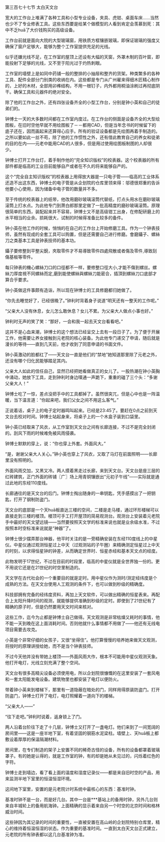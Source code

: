 

第三百七十七节 太白天文台

宽大的工作台上堆满了各种工具和小型专业设备，夹具、虎钳、桌面车床……当然也少不了专业修表工具。这些东西要是给某个做模型的人看到肯定会羡慕到死：其中不乏huā了大价钱购买的高级设备。

工作台前就是面向大院的大型玻璃窗，用铁质方框镶嵌玻璃，即保证玻璃的强度又确保了窗户足够大，能够为整个工作室提供充足的光线。

似乎还嫌光线不足，在工作室的屋顶上还设有大幅的天窗，外罩木制的百叶窗，即能投射下足够的光线，又不至于阳光过于灼热刺眼。

工作室的墙壁上是如同中药铺一般的整排的小抽屉和整齐的货架。种类繁多的各种工具、配件全部分门别类的收纳在内。这些都是专门从广州雇来得细木匠精心制作的，上好的木材，全部用卯榫结构，不用一根钉子，内外都用桐油涂刷过再彻底阴干。确保工具和元器件的绝对安全。

除了他的工作台之外，还有四张设备齐全的小型工作台，分别是钟小英和自己的徒弟们的。

钟博士一天的大多数时间都在工作室内度过。在工作台的侧面是设备齐全的大型绘图板，在旧时空他早就不用绘图板了－－都用CAD，但是当年念书的时候留下的底子还在，因而画起来还算得心应手。所有的验证设备都是先绘图再着手制造的。之所以要如此一丝不苟，除了他的工作惯性之外，还有借此教育自己的养女和徒弟的目的在内――元老中能用CAD的人很多，但是用过使用绘图板制图的人却很少。

钟博士打开工作台灯，着手制作他的“完全知识版权”的校表器。这个校表器的所有部件都是临高的工业目前能够自产或者在不久的将来能够自产的。

这个“完全自主知识版权”的校表器上用得放大器是一只电子管――临高的工业体系还造不出这东西，钟博士的电子管是从企划院的仓库里领来得：邬德很郑重的告诉他要小心使用，因为储备中电子管的数量并不多。

至于传统的校表器上的纸带，他改用磨砂玻璃滚筒代替纸，打点头用水在磨砂玻璃滚筒上打水点。为此他专门到萧白郎那里定做了一批高精度的磨砂玻璃滚筒。原理很简单的东西，装配起来并不容易，钟博士又不是高级钳工出身，在修配研磨上的水平相当的业余。损耗很大，试制的时候得准备比较多的备件。

钟小英在他工作的时候，悄悄的在自己的工作台上开始修磨工具。作为一个钟表技师，虽然有现成的全套工具可以购置，但是还需要自己进行修磨。會磨鑷子、螺絲刀之类基本工具是钟表技师的基本功。

鑷子要修整到平整尖銳，夾取零件才不易導致零件四處飛散或者傷及零件,導致刮傷基板等零件。

每只钟表的機心螺絲刀口的口徑都不一样，要修整口徑大小,才能不傷到螺丝。螺絲刀厚度視不同螺絲而定,磨到能使螺絲與螺絲刀能密合，插頂到螺絲刀口底部才算合乎要求。

钟小英做这件事颇有造诣，所以现在钟博士的工具修磨都归她做了。

“你先去睡觉好了，已经很晚了。”钟利时背着身子说道“明天还有一整天的工作呢。”

“父亲大人没有休息，女儿怎么敢休息？女儿不累。为父亲大人做点小事也好。”

钟利时无声的笑了笑：“那好，一会和我一起去天文台看看吧。”

这并不是心血来潮，钟博士的这个想法已经呈交上去有一段日子了。为了便于开展工作，他需要让养女接触到元老院的核心装备。为此他专门递交了申请，随后就是漫长的等待――直到几天前，他才收到了同意申请的书面文件。

钟小英激动的脸都红了――天文台一直是他们的“禁地”她知道那里除了元老之外，还没有哪个归化民能够踏足其内。

父亲大人如此的信任自己，显然已经把她看做真正的女儿了。一股热潮在钟小英胸中涌动，她放下工具，走到钟利时身边噗通一声跪下，重重的磕了三个头：“多谢父亲大人！”

钟博士吃了一惊，差点没把手中的工具都掉了。虽然很突兀，但是心中也是一阵温暖，当下温言道：“你起来吧，我们父女之间不用这么客气。”

正说着话，桌子上的电子定时器鸣叫起来。已经是23:45了。要赶在0点之前到天文台去校对时间。钟博士站起身来，将桌子上的一个木盒子装到口袋里。

钟小英已经取来了风衣，从工作室到天文台之间有长廊连接，不过不是完全封闭的。刮风下雨的时候难免被风雨侵袭。

钟博士默默的穿上，说：“你也穿上外套。外面风大。”

“是，谢谢父亲大人关心。”钟小英也穿上了风衣，又取了马灯在前面照明――长廊里没有照明的。

外面风雨交加，又黑又冷。两人摸着黑走过长廊，来到天文台。天文台是座三层的红砖建筑，正门外面的砖铺〖广〗场上用青铜镶嵌出“元初子午线”――实际就是通过此地的东经110度线。

长廊通往的是天文台的后门。钟博士掏出随身的一串钥匙，凭手感摸出了一把钥匙，打开了钢制防盗门。

天文台的底部是一个天huā板直达三楼的空间，二楼是走马楼，通过环形楼梯可以直接走到三楼的楼顶。楼顶可手工打开屋顶的简易观测台。观测台上安装着元老院手中最好的天文望远镜――当然要按照天文学的标准来说也就是业余级水准，不过按照本时空标准来说就是“神器”了。

钟博士很少摆弄那台神器，他平时关注的是一旁精确安装在东经110度线上的中星仪。中星仪通过观测恒星过上中天（过观测站的子午圈）来精确测定恒星过上中天的时刻，以求得恒星钟的钟差，从而确定世界时、恒星赤经和基本天文点的经度。

此物发明于17世纪，不过在目前的时段里，临高的中星仪就是全世界独一份的。更不用说它还是在21世纪的时空里制造的。

天文学在古代社会的一个重要目的就是定时。用中星仪作为测时/测定经纬度是个成熟的方法。在天文台使用人工观测的条件下，也可以做到秒级的精确度。

科技部拥有完备的经纬度资料，再加上天文软件，可以做出精确的恒星表来。再配合上太阳升降时间的观测，就能够提供准确到秒级的定时。即使到了21世纪有了精确的原子时，但是仍然要用天文时间来核对。

这些工作，迄今为止都是钟博士自己做得。天文观测是非常枯燥又耗时的事情，他不能一天到晚在这上面消耗时间。否则他就什么事情都不用做了――他还有无线电项目需要去攻克。

小英是个非常仔细的女孩子，又很“坐得住”。他打算慢慢的培养她来做天文观测，将授时的原理讲授给她，而不是当个钟表技师。

不过今天他并没有带她上楼顶――外面风雨大作，根本不可能用中星仪观测天象。他打开电灯，光线立刻充满了整个空间。

天文台有很多高精尖设备必须使用电，所以企划院很慷慨的在这里安装了一套风电和一套太阳能发电设备。建筑物里也都安装了电灯以便防火。

带着钟小英来到楼梯下，那里有一道隐蔽在暗处的门，同样用得原装防盗门。打开防盗门，钟博士打开了电灯，电灯照耀着一道向下的楼梯。

“父亲大人――”

“往下走吧。”钟利时说着，返身锁上了门。

两人沿着台阶往下走了十几层，钟博士又打开了一盏电灯。他们来到了一间宽阔的房间里――这是一座半地下室，有着坚固的钢筋水泥梁柱。墙壁上、天huā板上都敷设着厚厚的保温隔潮材料。

房间里，在专们制造的架子上安置不同的稀奇古怪的设备，所有的设备都罩着玻璃罩子。有的她是认得的，就是工作室的钟，有的却是她从未见过的，闪烁着红色的字符。

钟博士走到墙边，看了看上面的温度和湿度记录仪――都是来自旧时空的产品，用来监测半地下室里的恒温恒湿环境。

这间地下室里，安置的是元老院计时系统中最核心的东西：基准时钟。

基准时钟不是一台，而是好几台。其中一台是***基站上的备用时钟，另外几台则来自丰城轮上的备用航海钟。上面精确的显示着来自另一个时空的北京时间和格林威治时间。

这些钟因为其记录的时间的重要性，一直被安置在高山岭的企划院特别仓库里，精心的维持着恒温恒湿的状态。作为重要的基准时间。一直到太白天文台正式建立，元老院的所有钟表都以这几台基准钟为准。

